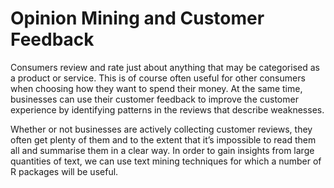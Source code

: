 # Opinion Mining and Customer Feedback

Consumers review and rate just about anything that may be categorised as a product or service. This is of course often useful for other consumers when choosing how they want to spend their money. At the same time, businesses can use their customer feedback to improve the customer experience by identifying patterns in the reviews that describe weaknesses.

Whether or not businesses are actively collecting customer reviews, they often get plenty of them and to the extent that it's impossible to read them all and summarise them in a clear way. In order to gain insights from large quantities of text, we can use text mining techniques for which a number of R packages will be useful.